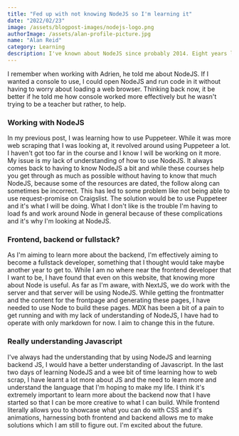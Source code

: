 ```yaml
---
title: "Fed up with not knowing NodeJS so I'm learning it"
date: "2022/02/23"
image: /assets/blogpost-images/nodejs-logo.png
authorImage: /assets/alan-profile-picture.jpg
name: "Alan Reid"
category: Learning
description: I've known about NodeJS since probably 2014. Eight years later, I'm only getting started with it. Better late than never.
---
```


I remember when working with Adrien, he told me about NodeJS. If I wanted a console to use, I could open NodeJS and run code in it without having to worry about loading a web browser. Thinking back now, it be better if he told me how console worked more effectively but he wasn't trying to be a teacher but rather, to help. 

### Working with NodeJS

In my previous post, I was learning how to use Puppeteer. While it was more web scraping that I was looking at, it revolved around using Puppeteer a lot. I haven't got too far in the course and I know I will be working on it more. My issue is my lack of understanding of how to use NodeJS. It always comes back to having to know NodeJS a bit and while these courses help you get through as much as possible without having to know that much NodeJS, because some of the resources are dated, the follow along can sometimes be incorrect. This has led to some problem like not being able to use request-promise on Craigslist. The solution would be to use Puppeteer and it's what I will be doing. What I don't like is the trouble I'm having to load fs and work around Node in general because of these complications and it's why I'm looking at NodeJS.

### Frontend, backend or fullstack?

As I'm aiming to learn more about the backend, I'm effectively aiming to become a fullstack developer, something that I thought would take maybe another year to get to. While I am no where near the frontend developer that I want to be, I have found that even on this website, that knowing more about Node is useful. As far as I'm aware, with NextJS, we do work with the server and that server will be using NodeJS. While getting the frontmatter and the content for the frontpage and generating these pages, I have needed to use Node to build these pages. MDX has been a bit of a pain to get running and with my lack of understanding of NodeJS, I have had to operate with only markdown for now. I aim to change this in the future. 

### Really understanding Javascript

I've always had the understanding that by using NodeJS and learning backend JS, I would have a better understanding of Javascript. In the last two days of learning NodeJS and a wee bit of time learning how to web scrap, I have learnt a lot more about JS and the need to learn more and understand the language that I'm hoping to make my life. I think it's extremely important to learn more about the backend now that I have started so that I can be more creative to what I can build. While frontend literally allows you to showcase what you can do with CSS and it's animations, harnessing both frontend and backend allows me to make solutions which I am still to figure out. I'm excited about the future. 
